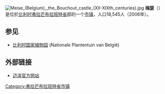 {{Unreferenced|time=2018-08-14T11:53:36+00:00}}
[[File:Meise_(Belgium),_the_Bouchout_castle_(XII-XIXth_centuries).jpg|thumb]]
'''梅瑟'''（{{lang-nl|Meise}}）是位於[[比利时|比利时]][[弗拉芒布拉班特省|弗拉芒布拉班特省]]部的一个[[市镇_(比利时)|市镇]]，人口18,545人（2006年）。

== 参见 ==
* [[比利时国家植物园|比利时国家植物园]] (Nationale Plantentuin van België)

== 外部链接 ==
* [http://www.meise.be/ 迈泽官方网站]

{{佛罗明-布拉奔省市区}}
{{Belgium-geo-stub}}
{{DEFAULTSORT:Meise}}

[[Category:弗拉芒布拉班特省市镇|Category:弗拉芒布拉班特省市镇]]
